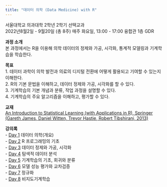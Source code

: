 ```yaml
---
title: "데이터 의학 (Data Medicine) with R"
---
```


서울대학교 의과대학 2학년 2학기 선택교과  
2022년8월2일 - 9월20일 (총 8주) 
매주 화요일, 13:00 - 17:00 
융합관 1층 GDR  

**과정 소개**    
본 과정에서는 R을 이용해 의학 데이터의 정제와 가공, 시각화, 통계적 모델링과 기계학습을 학습한다.   

**목표**  
1. 데이터 과학이 의학 발전과 의료의 디지털 전환에 어떻게 활용되고 기여할 수 있는지 이해한다.  
2. R의 기본 문법을 이해하고, 데이터 정제와 가공, 시각화를 할 수 있다.   
3. 기계학습의 기본 개념과 분류, 작업 과정을 설명할 수 있다.   
4. 기계학습의 주요 알고리즘을 이해하고, 평가할 수 있다.  


**교재**  
[An Introduction to Statistical Learning (with Applications in R), Springer 
(Gareth James, Daniel Witten, Trevor Hastie, Robert Tibshirani, 2013)](https://www-bcf.usc.edu/~gareth/ISL/)

**강의록**    
- [Day 1](day1.html) 데이터 의학(개요)                        
- [Day 2](day2.html) R 프로그래밍의 기초    
- [Day 3](day4.html) 데이터 정제와 가공, 시각화   
- [Day 4](day5.html) 탐색적 데이터 분석   
- [Day 5](day6.html) 기계학습의 기초, 회귀와 분류    
- [Day 6](day7.html) 모델 성능 평가와 교차검증    
- [Day 7](day8.html) 정규화   
- [Day 8](day9.html) 비지도기계학습     


 

